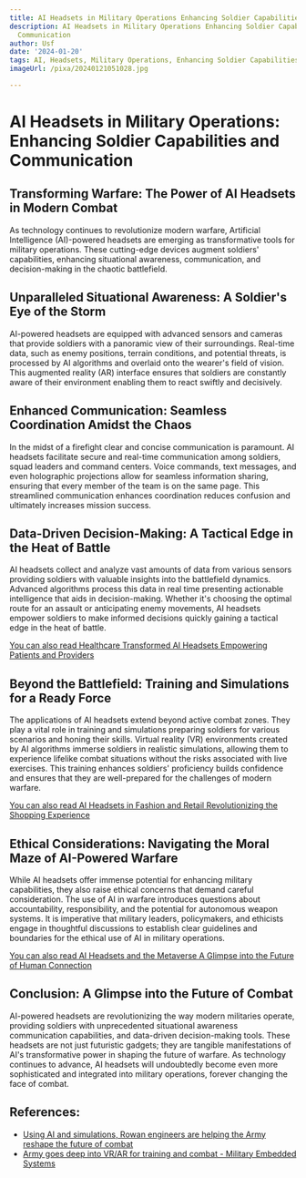 ```yaml
---
title: AI Headsets in Military Operations Enhancing Soldier Capabilities and Communication
description: AI Headsets in Military Operations Enhancing Soldier Capabilities and
  Communication
author: Usf
date: '2024-01-20'
tags: AI, Headsets, Military Operations, Enhancing Soldier Capabilities, Communication
imageUrl: /pixa/20240121051028.jpg

---
```

# AI Headsets in Military Operations: Enhancing Soldier Capabilities and Communication

## Transforming  Warfare: The Power of AI Headsets in Modern Combat

As technology continues to  revolutionize modern  warfare, Artificial Intelligence (AI)-powered headsets are emerging as transformative  tools for military operations. These cutting-edge devices augment soldiers' capabilities, enhancing situational awareness, communication,  and decision-making in the chaotic battlefield.

## Unparalleled  Situational Awareness: A Soldier's Eye of the Storm

AI-powered headsets are  equipped with advanced  sensors and cameras  that provide soldiers with a panoramic  view of their surroundings. Real-time data, such as enemy positions,  terrain conditions, and potential threats,  is processed by  AI algorithms  and overlaid onto the wearer's  field of vision. This augmented reality (AR) interface ensures that soldiers are  constantly aware of their environment enabling them to react swiftly  and decisively.

## Enhanced Communication:  Seamless Coordination Amidst the Chaos

In the midst of a firefight clear and concise communication is paramount. AI headsets facilitate secure and real-time communication among soldiers, squad leaders and command centers. Voice commands, text messages,  and even holographic projections  allow for  seamless information sharing, ensuring that  every member of the team  is  on the same page. This streamlined communication enhances coordination reduces confusion and ultimately increases mission success.

## Data-Driven Decision-Making:  A Tactical Edge in the Heat of Battle

AI  headsets collect and analyze vast amounts of  data from  various sensors providing soldiers with valuable insights into the battlefield  dynamics. Advanced algorithms process this data in real time presenting actionable intelligence that aids in decision-making. Whether it's choosing the optimal  route for an assault or anticipating enemy movements, AI headsets empower soldiers to make informed decisions quickly gaining a tactical edge in the heat of battle.

[You can also read Healthcare Transformed  AI Headsets Empowering Patients and Providers](Healthcare%20Transformed%20AI%20Headsets%20Empowering%20Patients%20and%20Providers)


## Beyond the Battlefield: Training and Simulations for  a Ready Force

The applications of AI headsets  extend beyond active combat zones. They play a vital role in training and simulations preparing soldiers for various  scenarios and honing their skills. Virtual reality (VR) environments created by  AI algorithms immerse soldiers in realistic simulations, allowing them to experience lifelike combat situations without the risks associated with live exercises. This training enhances soldiers' proficiency builds confidence and ensures  that they  are well-prepared for the challenges of modern warfare.

[You can also read AI Headsets in Fashion and Retail Revolutionizing the  Shopping Experience](AI%20Headsets%20in%20Fashion%20and%20Retail%20Revolutionizing%20the%20Shopping%20Experience)


## Ethical Considerations:  Navigating the Moral Maze of AI-Powered Warfare

While AI headsets  offer immense potential for enhancing military  capabilities, they  also  raise ethical concerns that demand careful consideration. The use of AI in warfare  introduces  questions about accountability, responsibility, and the  potential  for autonomous weapon systems. It  is imperative that military leaders, policymakers, and ethicists engage in thoughtful discussions to establish  clear guidelines and boundaries for the ethical use of AI in military  operations.

[You can also read AI Headsets and the Metaverse A Glimpse into the Future  of Human Connection](AI%20Headsets%20and%20the%20Metaverse%20A%20Glimpse%20into%20the%20Future%20of%20Human%20Connection)


## Conclusion:  A Glimpse into the  Future of Combat

AI-powered headsets are revolutionizing the way modern militaries operate, providing soldiers with  unprecedented situational awareness communication capabilities, and data-driven decision-making tools. These headsets are not just futuristic gadgets; they are tangible manifestations of AI's transformative power in shaping the future of warfare. As technology continues to advance, AI headsets will undoubtedly become even more sophisticated and integrated into military operations, forever changing the face of combat.

## References:
- [Using AI and simulations, Rowan engineers are helping the Army reshape the future of combat](https://today.rowan.edu/news/2023/01/ai-engineering-reshaping-future-combat.html)
- [Army goes deep into VR/AR for training and combat - Military Embedded Systems](https://militaryembedded.com/radar-ew/sensors/army-goes-deep-into-vrar-for-training-and-combat)
